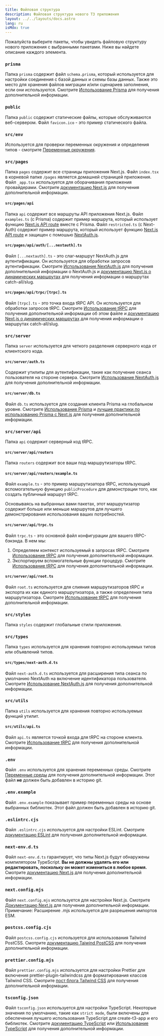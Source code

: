 ```yaml
---
title: Файловая структура
description: Файловая структура нового T3 приложения
layout: ../../layouts/docs.astro
lang: ru
isMdx: true
---
```



Пожалуйста выберите пакеты, чтобы увидеть файловую структуру нового приложения с выбранными пакетами. Ниже вы найдете описание каждого элемента.

<Form />

<Diagram />

<div data-components="prisma">

### `prisma`

Папка `prisma` содержит файл `schema.prisma`, который используется для настройки соединения с базой данных и схемы базы данных. Также это место для хранения файлов миграции и/или сценариев заполнения, если они используются. Смотрите [Использование Prisma](/ru/usage/prisma) для получения дополнительной информации.

</div>
<div>

### `public`

Папка `public` содержит статические файлы, которые обслуживаются веб-сервером. Файл `favicon.ico` - это пример статического файла.

</div>
<div>

### `src/env`

Используется для проверки переменных окружения и определения типов - смотрите [Переменные окружения](/ru/usage/env-variables).

</div>
<div>

### `src/pages`

Папка `pages` содержит все страницы приложения Next.js. Файл `index.tsx` в корневой папке `/pages` является домашней страницей приложения. Файл `_app.tsx` используется для оборачивания приложения провайдерами. Смотрите [документацию Next.js](https://nextjs.org/docs/basic-features/pages) для получения дополнительной информации.

</div>
<div data-components="nextauth trpc">

#### `src/pages/api`

Папка `api` содержит все маршруты API приложения Next.js. Файл `examples.ts` (с Prisma) содержит пример маршрута, который использует функцию [Next.js API route](https://nextjs.org/docs/api-routes/introduction) вместе с Prisma. Файл `restricted.ts` (с Next-Auth) содержит пример маршрута, который использует функцию [Next.js API route](https://nextjs.org/docs/api-routes/introduction) и защищен с помошью [NextAuth.js](https://next-auth.js.org/).

</div>
<div data-components="nextauth">

#### `src/pages/api/auth/[...nextauth].ts`

Файл `[...nextauth].ts` - это слаг-маршрут NextAuth.js для аутентификации. Он используется для обработки запросов аутентификации. Смотрите [Использование NextAuth.js](/ru/usage/next-auth) для получения дополнительной информации о NextAuth.js и [документацию Next.js о динамических маршрутах](https://nextjs.org/docs/routing/dynamic-routes) для получения информации о маршрутах catch-all/slug.

</div>
<div data-components="trpc">

#### `src/pages/api/trpc/[trpc].ts`

Файл `[trpc].ts` - это точка входа tRPC API. Он используется для обработки запросов tRPC. Смотрите [Использование tRPC](/ru/usage/trpc#-pagesapitrpctrpcts) для получения дополнительной информации об этом файле и [документацию Next.js о динамических маршрутах](https://nextjs.org/docs/routing/dynamic-routes) для получения информации о маршрутах catch-all/slug.

</div>
<div data-components="trpc prisma nextauth">

### `src/server`

Папка `server` используется для четкого разделения серверного кода от клиентского кода.

</div>
<div data-components="nextauth+trpc">

#### `src/server/auth.ts`

Содержит утилиты для аутентификации, такие как получение сеанса пользователя на стороне сервера. Смотрите [Использование NextAuth.js](/ru/usage/next-auth#usage-with-trpc) для получения дополнительной информации.

</div>
<div data-components="prisma">

#### `src/server/db.ts`

Файл `db.ts` используется для создания клиента Prisma на глобальном уровне. Смотрите [Использование Prisma](/ru/usage/prisma#prisma-client) и [лучшие практики по использованию Prisma с Next.js](https://www.prisma.io/docs/guides/database/troubleshooting-orm/help-articles/nextjs-prisma-client-dev-practices) для получения дополнительной информации.

</div>
<div data-components="trpc">

### `src/server/api`

Папка `api` содержит серверный код tRPC.

</div>
<div data-components="trpc">

#### `src/server/api/routers`

Папка `routers` содержит все ваши под-маршрутизаторы tRPC.

</div>
<div data-components="trpc">

#### `src/server/api/routers/example.ts`

Файл `example.ts` - это пример маршрутизатора tRPC, использующий вспомогательную функцию `publicProcedure` для демонстрации того, как создать публичный маршрут tRPC.

Основываясь на выбранных вами пакетах, этот маршрутизатор содержит больше или меньше маршрутов для лучшего демонстрирования использования ваших потребностей.

</div>
<div data-components="trpc">

#### `src/server/api/trpc.ts`

Файл `trpc.ts` - это основной файл конфигурации для вашего tRPC-бэкэнда. В нем мы:

1. Определяем контекст используемый в запросах tRPC. Смотрите [Использование tRPC](/ru/usage/trpc#-serverapitrpcts) для получения дополнительной информации.
2. Экспортируем вспомогательные функции процедур. Смотрите [Использование tRPC](/ru/usage/trpc#-serverapitrpcts) для получения дополнительной информации.

</div>

<div data-components="trpc">

#### `src/server/api/root.ts`

Файл `root.ts` используется для слияния маршрутизаторов tRPC и экспорта их как единого маршрутизатора, а также определения типа маршрутизатора. Смотрите [Использование tRPC](/ru/usage/trpc#-serverapirootts) для получения дополнительной информации.

</div>
<div>

### `src/styles`

Папка `styles` содержит глобальные стили приложения.

</div>
<div data-components="nextauth">

### `src/types`

Папка `types` используется для хранения повторно используемых типов или объявлений типов.

</div>
<div data-components="nextauth">

#### `src/types/next-auth.d.ts`

Файл `next-auth.d.ts` используется для расширения типа сеанса по умолчанию NextAuth на включение идентификатора пользователя. Смотрите [Использование NextAuth.js](/ru/usage/next-auth#включение-userid-в-сеанс) для получения дополнительной информации.

</div>
<div data-components="trpc">

### `src/utils`

Папка `utils` используется для хранения повторно используемых функций утилит.

</div>
<div data-components="trpc">

#### `src/utils/api.ts`

Файл `api.ts` является точкой входа для tRPC на стороне клиента. Смотрите [Использование tRPC](/ru/usage/trpc#-utilsapits) для получения дополнительной информации.

</div>
<div>

### `.env`

Файл `.env` используется для хранения переменных среды. Смотрите [Переменные среды](/ru/usage/env-variables) для получения дополнительной информации. Этот файл **не** должен быть добавлен в историю git.

</div>
<div>

### `.env.example`

Файл `.env.example` показывает пример переменных среды на основе выбранных библиотек. Этот файл должен быть добавлен в историю git.

</div>
<div>

### `.eslintrc.cjs`

Файл `.eslintrc.cjs` используется для настройки ESLint. Смотрите [документацию ESLint](https://eslint.org/docs/latest/user-guide/configuring/configuration-files) для получения дополнительной информации.

</div>
<div>

### `next-env.d.ts`

Файл `next-env.d.ts` гарантирует, что типы Next.js будут обнаружены компилятором TypeScript. **Вы не должны удалять его или редактировать, поскольку он может измениться в любое время.** Смотрите [документацию Next.js](https://nextjs.org/docs/basic-features/typescript#existing-projects) для получения дополнительной информации.

</div>
<div>

### `next.config.mjs`

Файл `next.config.mjs` используется для настройки Next.js. Смотрите [Документацию Next.js](https://nextjs.org/docs/api-reference/next.config.js/introduction) для получения дополнительной информации. Примечание: Расширение .mjs используется для разрешения импортов ESM.

</div>
<div data-components="tailwind">

### `postcss.config.cjs`

Файл `postcss.config.cjs` используется для использования Tailwind PostCSS. Смотрите [документацию Taiwind PostCSS](https://tailwindcss.com/docs/installation/using-postcss) для получения дополнительной информации.

</div>
<div data-components="tailwind">

### `prettier.config.mjs`

Файл `prettier.config.mjs` используется для настройки Prettier для включения prettier-plugin-tailwindcss для форматирования классов Tailwind CSS. Смотрите [пост блога Tailwind CSS](https://tailwindcss.com/blog/automatic-class-sorting-with-prettier) для получения дополнительной информации.

</div>
<div>

### `tsconfig.json`

Файл `tsconfig.json` используется для настройки TypeScript. Некоторые значения по умолчанию, такие как `strict mode`, были включены для обеспечения лучшего использования TypeScript для create-t3-app и его библиотек. Смотрите [документацию TypeScript](https://www.typescriptlang.org/docs/handbook/tsconfig-json.html) или [Использование TypeScript](usage/typescript) для получения дополнительной информации.

</div>
